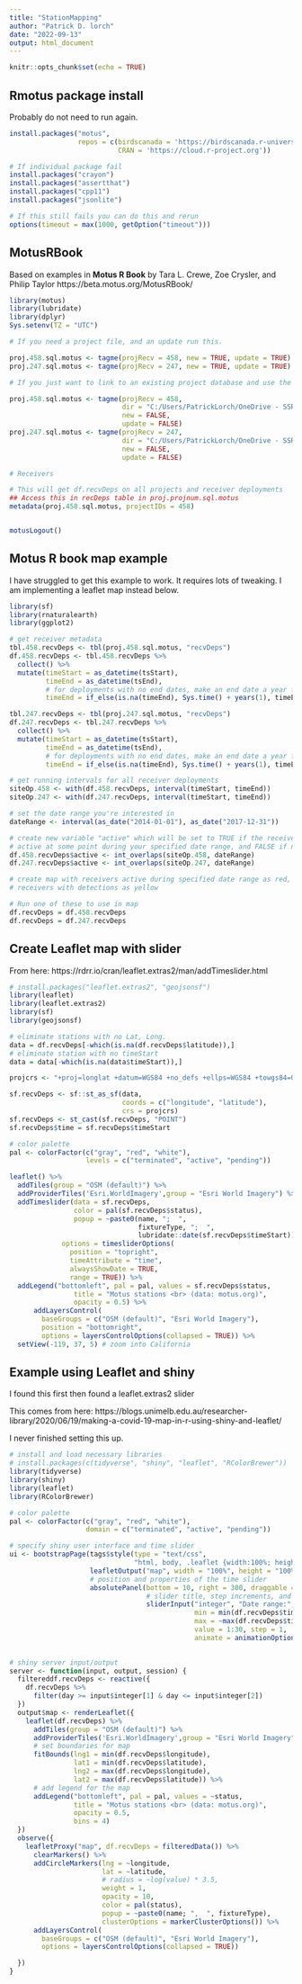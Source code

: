 ```yaml
---
title: "StationMapping"
author: "Patrick D. lorch"
date: "2022-09-13"
output: html_document
---
```


```r
knitr::opts_chunk$set(echo = TRUE)
```

## Rmotus package install

Probably do not need to run again.

```r
install.packages("motus", 
                 repos = c(birdscanada = 'https://birdscanada.r-universe.dev',
                           CRAN = 'https://cloud.r-project.org'))

# If individual package fail
install.packages("crayon")
install.packages("assertthat")
install.packages("cpp11")
install.packages("jsonlite")

# If this still fails you can do this and rerun
options(timeout = max(1000, getOption("timeout")))

```

## MotusRBook

Based on examples in **Motus R Book**
by Tara L. Crewe, Zoe Crysler, and Philip Taylor
https://beta.motus.org/MotusRBook/


```r
library(motus)
library(lubridate)
library(dplyr)
Sys.setenv(TZ = "UTC")

# If you need a project file, and an update run this.

proj.458.sql.motus <- tagme(projRecv = 458, new = TRUE, update = TRUE) # CA shorebirds
proj.247.sql.motus <- tagme(projRecv = 247, new = TRUE, update = TRUE) # SSRS

# If you just want to link to an existing project database and use the metadf.recvDeps from last download, use this.

proj.458.sql.motus <- tagme(projRecv = 458, 
                            dir = "C:/Users/PatrickLorch/OneDrive - SSRS/MotusGeneral/rmotus_work/Motus-work", 
                            new = FALSE, 
                            update = FALSE)
proj.247.sql.motus <- tagme(projRecv = 247, 
                            dir = "C:/Users/PatrickLorch/OneDrive - SSRS/MotusGeneral/rmotus_work/Motus-work", 
                            new = FALSE, 
                            update = FALSE)

# Receivers

# This will get df.recvDeps on all projects and receiver deployments
## Access this in recDeps table in proj.projnum.sql.motus
metadata(proj.458.sql.motus, projectIDs = 458)


motusLogout()
```

## Motus R book map example

I have struggled to get this example to work.  It requires lots of tweaking.
I am implementing a leaflet map instead below.

```r
library(sf)
library(rnaturalearth)
library(ggplot2)

# get receiver metadata
tbl.458.recvDeps <- tbl(proj.458.sql.motus, "recvDeps")
df.458.recvDeps <- tbl.458.recvDeps %>% 
  collect() %>% 
  mutate(timeStart = as_datetime(tsStart),
         timeEnd = as_datetime(tsEnd),
         # for deployments with no end dates, make an end date a year from now
         timeEnd = if_else(is.na(timeEnd), Sys.time() + years(1), timeEnd))

tbl.247.recvDeps <- tbl(proj.247.sql.motus, "recvDeps")
df.247.recvDeps <- tbl.247.recvDeps %>% 
  collect() %>% 
  mutate(timeStart = as_datetime(tsStart),
         timeEnd = as_datetime(tsEnd),
         # for deployments with no end dates, make an end date a year from now
         timeEnd = if_else(is.na(timeEnd), Sys.time() + years(1), timeEnd))

# get running intervals for all receiver deployments
siteOp.458 <- with(df.458.recvDeps, interval(timeStart, timeEnd))
siteOp.247 <- with(df.247.recvDeps, interval(timeStart, timeEnd))

# set the date range you're interested in
dateRange <- interval(as_date("2014-01-01"), as_date("2017-12-31"))

# create new variable "active" which will be set to TRUE if the receiver was
# active at some point during your specified date range, and FALSE if not
df.458.recvDeps$active <- int_overlaps(siteOp.458, dateRange) 
df.247.recvDeps$active <- int_overlaps(siteOp.247, dateRange) 

# create map with receivers active during specified date range as red, and
# receivers with detections as yellow

# Run one of these to use in map
df.recvDeps = df.458.recvDeps
df.recvDeps = df.247.recvDeps
```

## Create Leaflet map with slider

From here: https://rdrr.io/cran/leaflet.extras2/man/addTimeslider.html

```r
# install.packages("leaflet.extras2", "geojsonsf")
library(leaflet)
library(leaflet.extras2)
library(sf)
library(geojsonsf)

# eliminate stations with no Lat, Long.
data = df.recvDeps[-which(is.na(df.recvDeps$latitude)),]
# eliminate station with no timeStart
data = data[-which(is.na(data$timeStart)),]

projcrs <- "+proj=longlat +datum=WGS84 +no_defs +ellps=WGS84 +towgs84=0,0,0"

sf.recvDeps <- sf::st_as_sf(data,
                            coords = c("longitude", "latitude"),
                            crs = projcrs)
sf.recvDeps <- st_cast(sf.recvDeps, "POINT")
sf.recvDeps$time = sf.recvDeps$timeStart

# color palette
pal <- colorFactor(c("gray", "red", "white"), 
                   levels = c("terminated", "active", "pending"))

leaflet() %>%
  addTiles(group = "OSM (default)") %>%
  addProviderTiles('Esri.WorldImagery',group = "Esri World Imagery") %>%
  addTimeslider(data = sf.recvDeps,
                color = pal(sf.recvDeps$status),
                popup = ~paste0(name, ";  ", 
                                fixtureType, ";  ", 
                                lubridate::date(sf.recvDeps$timeStart)),
             options = timesliderOptions(
               position = "topright",
               timeAttribute = "time",
               alwaysShowDate = TRUE,
               range = TRUE)) %>%
  addLegend("bottomleft", pal = pal, values = sf.recvDeps$status,
                title = "Motus stations <br> (data: motus.org)",
                opacity = 0.5) %>%
      addLayersControl(
        baseGroups = c("OSM (default)", "Esri World Imagery"),
        position = "bottomright",
        options = layersControlOptions(collapsed = TRUE)) %>%
  setView(-119, 37, 5) # zoom into California

```

## Example using Leaflet and shiny

I found this first then found a leaflet.extras2 slider

This comes from here:
https://blogs.unimelb.edu.au/researcher-library/2020/06/19/making-a-covid-19-map-in-r-using-shiny-and-leaflet/

I never finished setting this up.

```r
# install and load necessary libraries
# install.packages(c(tidyverse", "shiny", "leaflet", "RColorBrewer"))
library(tidyverse)
library(shiny)
library(leaflet)
library(RColorBrewer)

# color palette
pal <- colorFactor(c("gray", "red", "white"), 
                   domain = c("terminated", "active", "pending"))

# specify shiny user interface and time slider
ui <- bootstrapPage(tags$style(type = "text/css", 
                               "html, body, .leaflet {width:100%; height:100%}"),
                    leafletOutput("map", width = "100%", height = "100%"),
                    # position and properties of the time slider
                    absolutePanel(bottom = 10, right = 300, draggable = TRUE,
                                  # slider title, step increments, and ticks
                                  sliderInput("integer", "Date range:",ticks = FALSE, 
                                              min = min(df.recvDeps$timeStart), 
                                              max = ~max(df.recvDeps$timeEnd), 
                                              value = 1:30, step = 1,
                                              animate = animationOptions(interval = 1000, 
                                                                         loop = TRUE))))

# shiny server input/output
server <- function(input, output, session) {
  filtereddf.recvDeps <- reactive({
    df.recvDeps %>%
      filter(day >= input$integer[1] & day <= input$integer[2])
  })
  output$map <- renderLeaflet({
    leaflet(df.recvDeps) %>%
      addTiles(group = "OSM (default)") %>%
      addProviderTiles('Esri.WorldImagery',group = "Esri World Imagery") %>%
      # set boundaries for map
      fitBounds(lng1 = min(df.recvDeps$longitude), 
                lat1 = min(df.recvDeps$latitude), 
                lng2 = max(df.recvDeps$longitude), 
                lat2 = max(df.recvDeps$latitude)) %>%
      # add legend for the map
      addLegend("bottomleft", pal = pal, values = ~status,
                title = "Motus stations <br> (data: motus.org)",
                opacity = 0.5,
                bins = 4)
  })
  observe({
    leafletProxy("map", df.recvDeps = filteredData()) %>%
      clearMarkers() %>%
      addCircleMarkers(lng = ~longitude,
                       lat = ~latitude,
                       # radius = ~log(value) * 3.5,
                       weight = 1,
                       opacity = 10,
                       color = pal(status),
                       popup = ~paste0(name; ",  ", fixtureType),
                       clusterOptions = markerClusterOptions()) %>%
      addLayersControl(
        baseGroups = c("OSM (default)", "Esri World Imagery"),
        options = layersControlOptions(collapsed = TRUE))

  }) 
}

```

